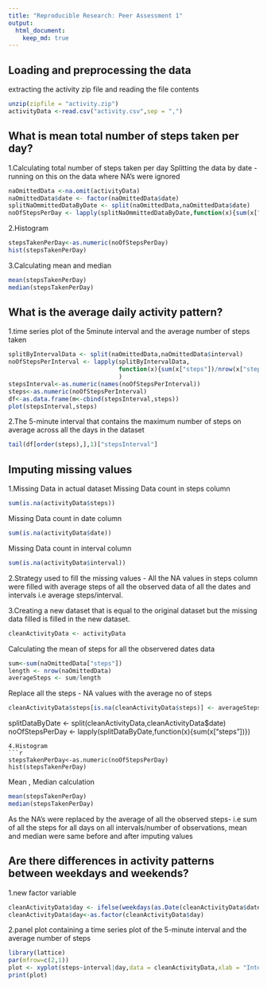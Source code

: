 ```yaml
---
title: "Reproducible Research: Peer Assessment 1"
output: 
  html_document:
    keep_md: true
---
```

## Loading and preprocessing the data
extracting the activity zip file and reading the  file contents        
```r
unzip(zipfile = "activity.zip")
activityData <-read.csv("activity.csv",sep = ",")
```
## What is mean total number of steps taken per day?
1.Calculating total number of steps taken per day
Splitting the data by date - running on this on the data where NA's were ignored
```r

naOmittedData <-na.omit(activityData)
naOmittedData$date <- factor(naOmittedData$date)
splitNaOmmittedDataByDate <- split(naOmittedData,naOmittedData$date)
noOfStepsPerDay <- lapply(splitNaOmmittedDataByDate,function(x){sum(x["steps"])})
```
2.Histogram
```r
stepsTakenPerDay<-as.numeric(noOfStepsPerDay)
hist(stepsTakenPerDay)
```

3.Calculating mean and median
```r
mean(stepsTakenPerDay)
median(stepsTakenPerDay)
```
## What is the average daily activity pattern?
1.time series plot of the 5minute interval and the average number of steps taken
```r
splitByIntervalData <- split(naOmittedData,naOmittedData$interval)
noOfStepsPerInterval <- lapply(splitByIntervalData,
                               function(x){sum(x["steps"])/nrow(x["steps"])}
                               )
stepsInterval<-as.numeric(names(noOfStepsPerInterval))
steps<-as.numeric(noOfStepsPerInterval)
df<-as.data.frame(m<-cbind(stepsInterval,steps))
plot(stepsInterval,steps)
```

2.The 5-minute interval that contains the maximum number of steps on average 
across all the days in the dataset
```r
tail(df[order(steps),],1)["stepsInterval"]
```
## Imputing missing values
1.Missing Data in actual dataset 
Missing Data count in steps column
```r
sum(is.na(activityData$steps))
```
Missing Data count in date column
```r
sum(is.na(activityData$date))
```
Missing Data count in interval column
```r
sum(is.na(activityData$interval))
```
2.Strategy used to fill the missing values -
All the NA values in steps column were filled with average steps of all 
the observed data of all the dates and intervals i.e average steps/interval.

3.Creating a new dataset that is equal to the original dataset but  the missing 
data filled is filled in the new dataset.
```r
cleanActivityData <- activityData
```
Calculating the mean of steps for all the observered dates data
```r
sum<-sum(naOmittedData["steps"])
length <- nrow(naOmittedData)
averageSteps <- sum/length
```
Replace all the steps - NA values with the average no of steps
```r
cleanActivityData$steps[is.na(cleanActivityData$steps)] <- averageSteps
```
splitDataByDate <- split(cleanActivityData,cleanActivityData$date)
noOfStepsPerDay <- lapply(splitDataByDate,function(x){sum(x["steps"])})
```
4.Histogram
```r
stepsTakenPerDay<-as.numeric(noOfStepsPerDay)
hist(stepsTakenPerDay)
```

Mean , Median calculation
```r
mean(stepsTakenPerDay)
median(stepsTakenPerDay)
```
As the NA's were replaced by the average of all the observed steps-
i.e sum of all the steps for all days on all intervals/number of observations,
mean and median were same before and after imputing values

## Are there differences in activity patterns between weekdays and weekends?
1.new factor variable 
```r
cleanActivityData$day <- ifelse(weekdays(as.Date(cleanActivityData$date)) != "Saturday" & weekdays(as.Date(cleanActivityData$date)) != "Sunday","weekday", "weekend")
cleanActivityData$day<-as.factor(cleanActivityData$day)
```
2.panel plot containing a time series plot  of the 5-minute interval
and the average number of steps 
```r
library(lattice)
par(mfrow=c(2,1))
plot <- xyplot(steps~interval|day,data = cleanActivityData,xlab = "Interval",ylab = "Number of steps",type = "l",layout = c(1,2))
print(plot)
```
